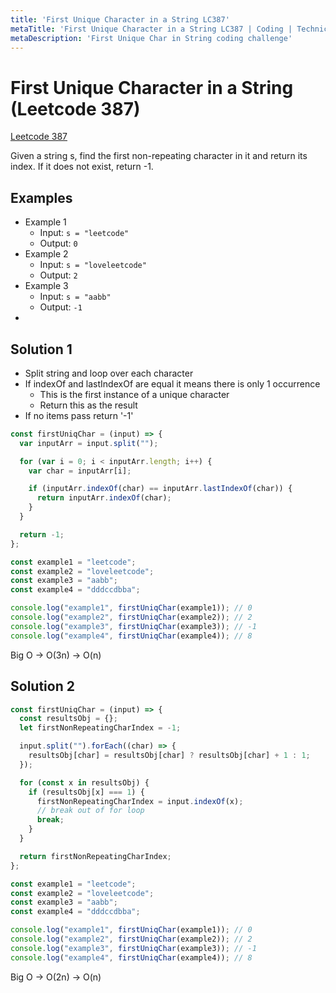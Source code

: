 ```yaml
---
title: 'First Unique Character in a String LC387'
metaTitle: 'First Unique Character in a String LC387 | Coding | Technical | Interview Prep | Tiffany Lea'
metaDescription: 'First Unique Char in String coding challenge'
---
```


# First Unique Character in a String (Leetcode 387)


[Leetcode 387](https://leetcode.com/problems/first-unique-character-in-a-string/)

Given a string s, find the first non-repeating character in it and return its index. If it does not exist, return -1.

## Examples
- Example 1
  - Input: `s = "leetcode"`
  - Output: `0`
- Example 2
  - Input: `s = "loveleetcode"`
  - Output: `2`
- Example 3
  - Input: `s = "aabb"`
  - Output: `-1`
- 

## Solution 1

- Split string and loop over each character
- If indexOf and lastIndexOf are equal it means there is only 1 occurrence
  - This is the first instance of a unique character
  - Return this as the result
- If no items pass return '-1'

```javascript
const firstUniqChar = (input) => {
  var inputArr = input.split("");

  for (var i = 0; i < inputArr.length; i++) {
    var char = inputArr[i];

    if (inputArr.indexOf(char) == inputArr.lastIndexOf(char)) {
      return inputArr.indexOf(char);
    }
  }

  return -1;
};

const example1 = "leetcode";
const example2 = "loveleetcode";
const example3 = "aabb";
const example4 = "dddccdbba";

console.log("example1", firstUniqChar(example1)); // 0
console.log("example2", firstUniqChar(example2)); // 2
console.log("example3", firstUniqChar(example3)); // -1
console.log("example4", firstUniqChar(example4)); // 8
```

Big O -> O(3n) -> O(n)

## Solution 2

```javascript
const firstUniqChar = (input) => {
  const resultsObj = {};
  let firstNonRepeatingCharIndex = -1;

  input.split("").forEach((char) => {
    resultsObj[char] = resultsObj[char] ? resultsObj[char] + 1 : 1;
  });

  for (const x in resultsObj) {
    if (resultsObj[x] === 1) {
      firstNonRepeatingCharIndex = input.indexOf(x);
      // break out of for loop
      break;
    }
  }

  return firstNonRepeatingCharIndex;
};

const example1 = "leetcode";
const example2 = "loveleetcode";
const example3 = "aabb";
const example4 = "dddccdbba";

console.log("example1", firstUniqChar(example1)); // 0
console.log("example2", firstUniqChar(example2)); // 2
console.log("example3", firstUniqChar(example3)); // -1
console.log("example4", firstUniqChar(example4)); // 8

```

Big O -> O(2n) -> O(n)
